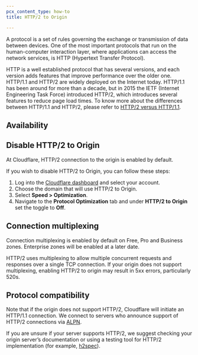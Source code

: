```yaml
---
pcx_content_type: how-to
title: HTTP/2 to Origin

---
```



A protocol is a set of rules governing the exchange or transmission of data between devices. One of the most important protocols that run on the human-computer interaction layer, where applications can access the network services, is HTTP (Hypertext Transfer Protocol).

HTTP is a well established protocol that has several versions, and each version adds features that improve performance over the older one. HTTP/1.1 and HTTP/2 are widely deployed on the Internet today. HTTP/1.1 has been around for more than a decade, but in 2015 the IETF (Internet Engineering Task Force) introduced HTTP/2, which introduces several features to reduce page load times. To know more about the differences between HTTP/1.1 and HTTP/2, please refer to [HTTP/2 versus HTTP/1.1](https://www.cloudflare.com/learning/performance/http2-vs-http1.1/).

## Availability

<FeatureTable id="speed.http2_to_origin" />

## Disable HTTP/2 to Origin

At Cloudflare, HTTP/2 connection to the origin is enabled by default.

If you wish to disable HTTP/2 to Origin, you can follow these steps:

1. Log into the [Cloudflare dashboard](https://dash.cloudflare.com/login) and select your account.
2. Choose the domain that will use HTTP/2 to Origin.
3. Select **Speed > Optimization**.
4. Navigate to the **Protocol Optimization** tab and under **HTTP/2 to Origin** set the toggle to **Off**.

## Connection multiplexing

Connection multiplexing is enabled by default on Free, Pro and Business zones. Enterprise zones will be enabled at a later date.

HTTP/2 uses multiplexing to allow multiple concurrent requests and responses over a single TCP connection. If your origin does not support multiplexing, enabling HTTP/2 to origin may result in 5xx errors, particularly 520s.

## Protocol compatibility

Note that if the origin does not support HTTP/2, Cloudflare will initiate an HTTP/1.1 connection.
We connect to servers who announce support of HTTP/2 connections via [ALPN](https://blog.cloudflare.com/introducing-http2).

If you are unsure if your server supports HTTP/2, we suggest checking your origin server’s documentation or using a testing tool for HTTP/2 implementation (for example, [h2spec](https://github.com/summerwind/h2spec)).
